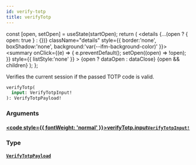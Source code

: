 ```yaml
---
id: verify-totp
title: verifyTotp
---
```









  const [open, setOpen] = useState(startOpen);
  return (
    <details {...(open ? { open: true } : {})} className="details" style={{ border:'none', boxShadow:'none', background:'var(--ifm-background-color)' }}>
      <summary
        onClick={(e) => {
          e.preventDefault();
          setOpen((open) => !open);
        }}
        style={{ listStyle:'none' }}
      >
      {open ? dataOpen : dataClose}
      </summary>
      {open && children}
    </details>
  );
};








Verifies the current session if the passed TOTP code is valid.


```graphql
verifyTotp(
  input: VerifyTotpInput!
): VerifyTotpPayload!
```




### Arguments

#### [<code style={{ fontWeight: 'normal' }}>verifyTotp.<b>input</b></code>](#)<Bullet />[`VerifyTotpInput!`](/gql-api/inputs/verify-totp-input) <Badge class="badge badge--secondary" text="non-null"/> <Badge class="badge badge--secondary" text="input"/> 
> 
> 
> 
> 

### Type

#### [`VerifyTotpPayload`](/gql-api/objects/verify-totp-payload) <Badge class="badge badge--secondary" text="object"/> 
> 
> 
> 
> 



